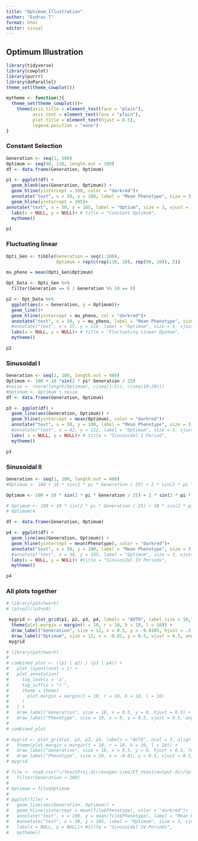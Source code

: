 ```yaml
---
title: "Optimum_Illustration"
author: "Esdras T"
format: html
editor: visual
---
```


## Optimum Illustration

```r
library(tidyverse)
library(cowplot)
library(purrr)
library(doParallel)
theme_set(theme_cowplot())
```

```r
mytheme <- function(){
  theme_set(theme_cowplot())+
    theme(axis.title = element_text(face = "plain"),
          axis.text = element_text(face = "plain"),
          plot.title = element_text(hjust = 0.5),
          legend.position = "none")
}
```

### Constant Selection

```r
Generation <- seq(1, 100)
Optimum <- seq(90, 110, length.out = 100)
df <- data.frame(Generation, Optimum)

p1 <- ggplot(df) + 
  geom_blank(aes(Generation, Optimum)) +
  geom_hline(yintercept = 100, color = "darkred")+
  annotate("text", x = 50, y = 100, label = "Mean Phenotype", size = 3, vjust = -1.5, col = "darkred")+
  geom_hline(yintercept = 105)+
annotate("text", x = 50, y = 105, label = "Optium", size = 3, vjust = -1.5, col = "black")+
  labs(x = NULL, y = NULL)+ # title = "Constant Optimum", 
  mytheme()

p1
```

### Fluctuating linear

```r

Opti_Gen <- tibble(Generation = seq(1:100),
                   Optimum = rep(c(rep(110, 10), rep(90, 10)), 5))

mu_pheno = mean(Opti_Gen$Optimum)

Opt_Data <- Opti_Gen %>% 
  filter(Generation == 0 | Generation %% 10 == 0)

p2 <- Opt_Data %>% 
  ggplot(aes(x = Generation, y = Optimum))+
  geom_line()+
  geom_hline(yintercept = mu_pheno, col = "darkred")+
  annotate("text", x = 50, y = mu_pheno, label = "Mean Phenotype", size = 3, vjust = -1.5, col = "darkred")+
  #annotate("text", x = 55, y = 116, label = "Optimum", size = 3, vjust = -1.5, col = "black")+
  labs(x = NULL, y = NULL)+ # title = "Fluctuating Linear Opimum", 
  mytheme()

p2
```

### Sinusoidal I

```r
Generation <- seq(1, 100, length.out = 400) 
Optimum <- 100 + 10 *sin(2 * pi* Generation / 25) 
#noise <- rnorm(length(Optimum), c(seq(1:5)), c(seq(10:20)))
#Optimum <- Optimum + noise
df <- data.frame(Generation, Optimum) 

p3 <- ggplot(df) + 
  geom_line(aes(Generation, Optimum)) + 
  geom_hline(yintercept = mean(Optimum), color = "darkred")+ 
  annotate("text", x = 50, y = 100, label = "Mean Phenotype", size = 3, vjust = -1.5, col = "darkred")+ 
  #annotate("text", x = 42, y = 122, label = "Optimum", size = 3, vjust = -1.5, col = "black")+
  labs( x = NULL, y = NULL)+ # title = "Sinusoidal I Period",
  mytheme()

p3
```

### Sinusoidal II

```r
Generation <- seq(1, 100, length.out = 400)
#Optimum <- 100 + 10 * sin(2 * pi * Generation / 25) + 2 * sin(2 * pi * Generation / 10) + 0.5 * sin(2 * pi * Generation / 5) + 1 * sin(2 * pi * Generation / 2)

Optimum <- 100 + 10 * sin(2 * pi * Generation / 25) + 2 * sin(2 * pi * Generation / 10) + 5 * sin(2 * pi * Generation / 5) + 1 * sin(2 * pi * Generation / 2)

# Optimum <- 100 + 10 * sin(2 * pi * Generation / 25) + 10 * sin(2 * pi * Generation / 10) + 10 * sin(2 * pi * Generation / 5) + 10 * sin(2 * pi * Generation / 2)
# Optimum/4

df <- data.frame(Generation, Optimum)

p4 <- ggplot(df) + 
  geom_line(aes(Generation, Optimum)) +
  geom_hline(yintercept = mean(Phenotype), color = "darkred")+
  annotate("text", x = 50, y = 100, label = "Mean Phenotype", size = 3, vjust = -1.5, col = "darkred")+
  #annotate("text", x = 38, y = 105, label = "Optimum", size = 3, vjust = -1.5, col = "black")+
  labs(x = NULL, y = NULL)+ #title = "Sinusoidal IV Periods",
  mytheme()

p4
```

### All plots together

```r
# library(patchwork)
# (p1+p2)/(p3+p4)
```

```r

 mygrid <- plot_grid(p1, p2, p3, p4, labels = "AUTO", label_size = 10,label_colour = NULL, label_x = 0.15, label_y = 1.02, hjust = -0.5, vjust = 1.5, scale = 1,ncol = 2, align = "hv") +
  theme(plot.margin = margin(t = 10, r = 10, b = 10, l = 10)) +
  draw_label("Generation", size = 12, x = 0.5, y = -0.0105, hjust = .3, fontface = "bold")+
  draw_label("Optimum", size = 12, x = -0.01, y = 0.5, vjust = 0.5, angle = 90, fontface = "bold")
 mygrid

```

```r
# library(patchwork)
# 
# combined_plot <- ((p1 | p2) / (p3 | p4)) +
#   plot_layout(ncol = 1) +
#   plot_annotation(
#     tag_levels = 'a',
#     tag_suffix = ") ",
#     theme = theme(
#       plot.margin = margin(t = 10, r = 10, b = 10, l = 10)
#     )
#   ) +
#   draw_label("Generation", size = 18, x = 0.5, y = 0, hjust = 0.5) +
#   draw_label("Phenotype", size = 18, x = 0, y = 0.5, vjust = 0.5, angle = 90)
# 
# combined_plot

```

```r
# mygrid <- plot_grid(p1, p2, p3, p4, labels = "AUTO", ncol = 2, align = "hv") +
#   theme(plot.margin = margin(t = 10, r = 10, b = 10, l = 10)) +
#   draw_label("Generation", size = 18, x = 0.5, y = 0, hjust = 0.5, fontface = "bold") +
#   draw_label("Phenotype", size = 18, x = -0.01, y = 0.5, vjust = 0.5, angle = 90, fontface = "bold")
# mygrid

```

```r
# file <- read.csv("~/YeastProj.dir/evogen-sims/ET_Yeast/output.dir/Selection_Models/WF.dir/SinFSGen.dir/MeanPhenotypes1_n100_H0.1SD2.csv") %>% 
#   filter(Generation < 200)
# 
# Optimum = file$Optimum
# 
# ggplot(file) + 
#   geom_line(aes(Generation, Optimum)) +
#   geom_hline(yintercept = mean(file$Phenotype), color = "darkred")+
#   annotate("text", x = 100, y = mean(file$Phenotype), label = "Mean Phenotype", size = 3, vjust = -1.5, col = "darkred")+
#   #annotate("text", x = 38, y = 105, label = "Optimum", size = 3, vjust = -1.5, col = "black")+
#   labs(x = NULL, y = NULL)+ #title = "Sinusoidal IV Periods",
#   mytheme()

```
